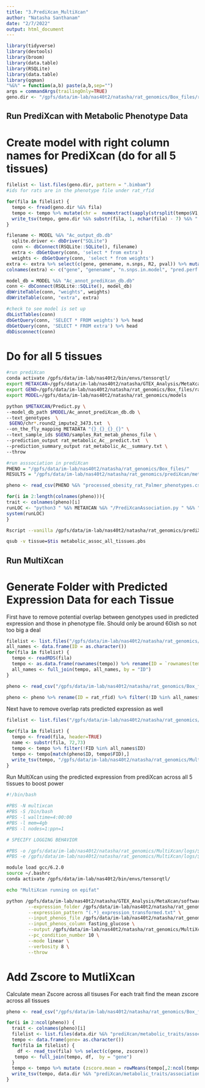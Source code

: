 ```yaml
---
title: "3.PrediXcan_MultiXcan"
author: "Natasha Santhanam"
date: "2/7/2022"
output: html_document
---
```


```r
library(tidyverse)
library(devtools)
library(broom)
library(data.table)
library(RSQLite)
library(data.table)
library(qqman)
"%&%" = function(a,b) paste(a,b,sep="")
args = commandArgs(trailingOnly=TRUE)
geno.dir <- "/gpfs/data/im-lab/nas40t2/natasha/rat_genomics/Box_files/rat_genotypes_LD_pruned_0.95/"
```

## Run PrediXcan with Metabolic Phenotype Data

# Create model with right column names for PrediXcan (do for all 5 tissues)
```r
filelist <- list.files(geno.dir, pattern = ".bimbam")
#ids for rats are in the phenotype file under rat_rfid

for(fila in filelist) {
  tempo <- fread(geno.dir %&% fila)
  tempo <- tempo %>% mutate(chr =  numextract(sapply(strsplit(tempo$V1, ":"), `[`, 1)), .before = V1) %>% mutate(pos = numextract(sapply(strsplit(tempo$V1, ":"), `[`, 2)), .before = V2) %>% mutate(maf = 0, .before = V4)
  write_tsv(tempo, geno.dir %&% substr(fila, 1, nchar(fila) - 7) %&% ".txt", col_names = FALSE)
}
```


```r
filename <- MODEL %&% "Ac_output_db.db"
  sqlite.driver <- dbDriver("SQLite")
  conn <- dbConnect(RSQLite::SQLite(), filename)
  extra <- dbGetQuery(conn, 'select * from extra')
  weights <- dbGetQuery(conn, 'select * from weights')
extra <- extra %>% select(c(gene, genename, n.snps, R2, pval)) %>% mutate(pred.perf.qval = NA) 
colnames(extra) <- c("gene", "genename", "n.snps.in.model", "pred.perf.R2", "pred.perf.pval", "pred.perf.qval")
```


```r
model_db = MODEL %&% "Ac_annot_prediXcan_db.db"
conn <- dbConnect(RSQLite::SQLite(), model_db)
dbWriteTable(conn, "weights", weights)
dbWriteTable(conn, "extra", extra)

#check to see model is set up 
dbListTables(conn)
dbGetQuery(conn, 'SELECT * FROM weights') %>% head
dbGetQuery(conn, 'SELECT * FROM extra') %>% head
dbDisconnect(conn)
```

# Do for all 5 tissues 
```bash
#run prediXcan
conda activate /gpfs/data/im-lab/nas40t2/bin/envs/tensorqtl/ 
export METAXCAN=/gpfs/data/im-lab/nas40t2/natasha/GTEX_Analysis/MetaXcan/software
export GENO=/gpfs/data/im-lab/nas40t2/natasha/rat_genomics/Box_files/rat_genotypes_LD_pruned_0.95
export MODEL=/gpfs/data/im-lab/nas40t2/natasha/rat_genomics/models

python $METAXCAN/Predict.py \
--model_db_path $MODEL/Ac_annot_prediXcan_db.db \
--text_genotypes  \
 $GENO/chr*.round2_impute2_3473.txt  \
--on_the_fly_mapping METADATA "{}_{}_{}_{}" \
--text_sample_ids $GENO/samples_Rat_metab_phenos_file \
--prediction_output rat_metabolic_Ac__predict.txt  \
--prediction_summary_output rat_metabolic_Ac__summary.txt \
--throw
```

```r
#run asssociation in prediXcan
PHENO = "/gpfs/data/im-lab/nas40t2/natasha/rat_genomics/Box_files/"
RESULTS = "/gpfs/data/im-lab/nas40t2/natasha/rat_genomics/prediXcan/metabolic_traits/"

pheno <- read_csv(PHENO %&% "processed_obesity_rat_Palmer_phenotypes.csv", col_names = TRUE)

for(i in 2:length(colnames(pheno))){
trait <- colnames(pheno)[i]
runLOC <- "python3 " %&% METAXCAN %&% "/PrediXcanAssociation.py " %&% "--expression_file " %&% RESULTS %&% "rat_metabolic_" %&% args[1] %&% "__predict.txt --input_phenos_file " %&% PHENO %&% "processed_obesity_rat_Palmer_phenotypes.tsv " %&% "--input_phenos_column " %&% trait %&%  " --output " %&% RESULTS %&% "associations/" %&% args[1] %&% "__association_" %&% trait %&% ".txt --verbosity 9 --throw"
system(runLOC)
}
```


```bash
Rscript --vanilla /gpfs/data/im-lab/nas40t2/natasha/rat_genomics/prediXcan/metabolic_trait_assoc_all_tis.R $tissue

qsub -v tissue=$tis metabolic_assoc_all_tissues.pbs
```


## Run MultiXcan

# Generate Folder with Predicted Expression Data for each Tissue

First have to remove potential overlap between genotypes used in predicted expression and those in phenotype file. Should only be around 60ish so not too big a deal

```r
filelist <- list.files("/gpfs/data/im-lab/nas40t2/natasha/rat_genomics/expression", pattern = ".RDS", full.names = TRUE)
all_names <- data.frame(ID = as.character())
for(fila in filelist) {
  tempo <- readRDS(fila)
  tempo <- as.data.frame(rownames(tempo)) %>% rename(ID = `rownames(tempo)`)
  all_names <- full_join(tempo, all_names, by = "ID")
}
```


```r
pheno <- read_csv("/gpfs/data/im-lab/nas40t2/natasha/rat_genomics/Box_files/processed_obesity_rat_Palmer_phenotypes.csv", col_names=TRUE)

pheno <- pheno %>% rename(ID = rat_rfid) %>% filter(!ID %in% all_names$ID)
```


Next have to remove overlap rats predicted expression as well
```r
filelist <- list.files("/gpfs/data/im-lab/nas40t2/natasha/rat_genomics/prediXcan", pattern = "__predict.txt", full.names = TRUE)

for(fila in filelist) {
  tempo <- fread(fila, header=TRUE)
  name <- substr(fila, 72,73)
  tempo <- tempo %>% filter(!FID %in% all_names$ID)
  tempo <- tempo[match(pheno$ID, tempo$FID),]
  write_tsv(tempo, "/gpfs/data/im-lab/nas40t2/natasha/rat_genomics/MultiXcan/expr/" %&% name %&% ".txt")
}
```


Run MultiXcan using the predicted expression from prediXcan across all 5 tissues to boost power
```bash
#!/bin/bash

#PBS -N multixcan
#PBS -S /bin/bash
#PBS -l walltime=4:00:00
#PBS -l mem=4gb
#PBS -l nodes=1:ppn=1

# SPECIFY LOGGING BEHAVIOR

#PBS -o /gpfs/data/im-lab/nas40t2/natasha/rat_genomics/MultiXcan/logs/${PBS_JOBNAME}.${PBS_JOBID}.log
#PBS -e /gpfs/data/im-lab/nas40t2/natasha/rat_genomics/MultiXcan/logs/${PBS_JOBNAME}.${PBS_JOBID}.err

module load gcc/6.2.0
source ~/.bashrc 
conda activate /gpfs/data/im-lab/nas40t2/bin/envs/tensorqtl/

echo "MultiXcan running on epifat"

python /gpfs/data/im-lab/nas40t2/natasha/GTEX_Analysis/MetaXcan/software/MulTiXcan.py \
        --expression_folder /gpfs/data/im-lab/nas40t2/natasha/rat_genomics/MultiXcan/expr \
        --expression_pattern "(.*)_expression_transformed.txt" \
        --input_phenos_file /gpfs/data/im-lab/nas40t2/natasha/rat_genomics/MultiXcan/metabolic_trait_phenos_MultiXcan.txt \
        --input_phenos_column fasting_glucose \
        --output /gpfs/data/im-lab/nas40t2/natasha/rat_genomics/MultiXcan/results/fasting_glucose_predict_assoc.txt \
        --pc_condition_number 10 \
        --mode linear \
        --verbosity 8 \
        --throw
```


# Add Zscore to MutliXcan

Calculate mean Zscore across all tisuses
For each trait find the mean zscore across all tissues
```r
pheno <- read_csv("/gpfs/data/im-lab/nas40t2/natasha/rat_genomics/Box_files/processed_obesity_rat_Palmer_phenotypes.csv", col_names=TRUE)

for(i in 2:ncol(pheno)) {
  trait <- colnames(pheno)[i]
  filelist <- list.files(data.dir %&% "prediXcan/metabolic_traits/associations/", pattern = trait %&% ".txt", full.names = TRUE)
  tempo <- data.frame(gene= as.character())
  for(fila in filelist) {
    df <- read_tsv(fila) %>% select(c(gene, zscore))
   tempo <- full_join(tempo, df,  by = "gene")
  }
  tempo <- tempo %>% mutate (zscore.mean = rowMeans(tempo[,2:ncol(tempo)], na.rm = TRUE)) %>% select(c(gene, zscore.mean))
  write_tsv(tempo, data.dir %&% "prediXcan/metabolic_traits/associations/average_zscores/" %&% trait %&% "_avg_zscore.txt", col_names = FALSE)
}
```

